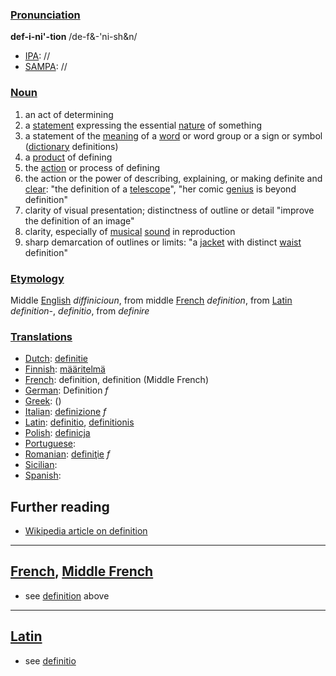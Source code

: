 ===[[Pronunciation]]===

'''def-i-ni'-tion'''     /de-f&-'ni-sh&n/
*[[IPA]]: //
*[[SAMPA]]: //

===[[Noun]]===

# an act of determining
# a [[statement]] expressing the essential [[nature]] of something
# a statement of the [[meaning]] of a [[word]] or word group or a sign or symbol ([[dictionary]] definitions)
# a [[product]] of defining
# the [[action]] or process of defining
# the action or the power of describing, explaining, or making definite and [[clear]]: "the definition of a [[telescope]]", "her comic [[genius]] is beyond definition"
# clarity of visual presentation; distinctness of outline or detail "improve the definition of an image"
# clarity, especially of [[musical]] [[sound]] in reproduction
# sharp demarcation of outlines or limits: "a [[jacket]] with distinct [[waist]] definition"

===[[Etymology]]===

Middle [[English]] ''diffinicioun'', from middle [[French]] ''definition'', from [[Latin]] ''definition-'', ''definitio'', from ''definire''

===[[Translations]]===

*[[Dutch]]: [[definitie]]
*[[Finnish]]: [[määritelmä]]
*[[French]]: definition, definition (Middle French)
* [[German]]: Definition ''f''
*[[Greek]]: [[]] ()
*[[Italian]]: [[definizione]] ''f''
*[[Latin]]: [[definitio]], [[definitionis]]
*[[Polish]]: [[definicja]]
*[[Portuguese]]: [[]]
*[[Romanian]]: [[definiţie]] ''f''
*[[Sicilian]]: [[]]
*[[Spanish]]: [[]]

== Further reading ==

* [[w:definition|Wikipedia article on definition]]
----
==[[French]], [[Middle French]]==

*see [[definition]] above
----
==[[Latin]]==

*see [[definitio]]